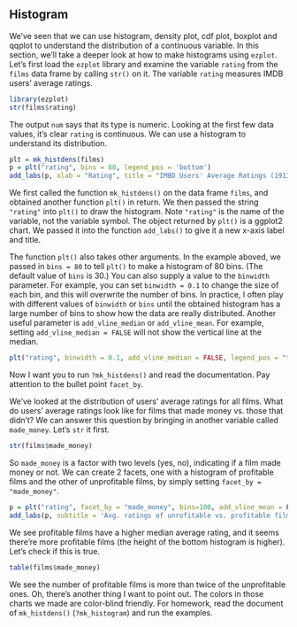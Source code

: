 ## Histogram

We've seen that we can use histogram, density plot, cdf plot, boxplot and qqplot to understand the distribution of a continuous variable. In this section, we'll take a deeper look at how to make histograms using `ezplot`. Let's first load the `ezplot` library and examine the variable `rating` from the `films` data frame by calling `str()` on it. The variable `rating` measures IMDB users' average ratings.

```r
library(ezplot)
str(films$rating)
```

The output `num` says that its type is numeric. Looking at the first few data values, it's clear `rating` is continuous. We can use a histogram to understand its distribution.

```r
plt = mk_histdens(films)
p = plt("rating", bins = 80, legend_pos = 'bottom') 
add_labs(p, xlab = "Rating", title = "IMBD Users' Average Ratings (1913-2014)")
```

We first called the function `mk_histdens()` on the data frame `films`, and 
obtained another function `plt()` in return. We then passed the string `"rating"` into `plt()` to draw the histogram. Note `"rating"` is the name of the variable, not the variable symbol. The object returned by `plt()` is a ggplot2 chart. We passed it into the function `add_labs()` to give it a new x-axis label and title. 

The function `plt()` also takes other arguments. In the example aboved, we passed in `bins = 80` to tell `plt()` to make a histogram of 80 bins. (The default value of `bins` is 30.) You can also supply a value to the `binwidth` parameter. For example, you can set `binwidth = 0.1` to change the size
of each bin, and this will overwrite the number of bins. In practice, I often play with different values of `binwidth` or `bins` until the obtained histogram has a large number of bins to show how the data are really distributed. Another useful parameter is `add_vline_median` or `add_vline_mean`. For example, setting `add_vline_median = FALSE` will not show the vertical line at the median.

```r
plt("rating", binwidth = 0.1, add_vline_median = FALSE, legend_pos = "top") 
```

Now I want you to run `?mk_histdens()` and read the documentation. Pay attention to the bullet point `facet_by`.

We've looked at the distribution of users' average ratings for all films. What do users' average ratings look like for films that made money vs. those that didn't? We can answer this question by bringing in another variable called 
`made_money`. Let's `str` it first.

```r
str(films$made_money)
```

So `made_money` is a factor with two levels (yes, no), indicating if a film made money or not. We can create 2 facets, one with a histogram of profitable films
and the other of unprofitable films, by simply setting `facet_by = "made_money"`. 

```r
p = plt("rating", facet_by = "made_money", bins=100, add_vline_mean = F)
add_labs(p, subtitle = 'Avg. ratings of unrofitable vs. profitable films')
```

We see profitable films have a higher median average rating, and it seems
there're more profitable films (the height of the bottom histogram is higher).
Let's check if this is true.

```r
table(films$made_money)
```

We see the number of profitable films is more than twice of the unprofitable 
ones. Oh, there's another thing I want to point out. The colors in those
charts we made are color-blind friendly. For homework, read the document of
`mk_histdens()` (`?mk_histogram`) and run the examples. 
